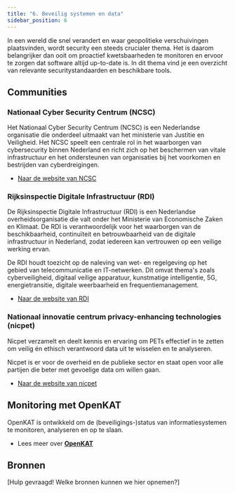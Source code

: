 ```yaml
---
title: "6. Beveilig systemen en data"
sidebar_position: 6
---
```


In een wereld die snel verandert en waar geopolitieke verschuivingen plaatsvinden, wordt security een steeds crucialer thema. Het is daarom belangrijker dan ooit om proactief kwetsbaarheden te monitoren en ervoor te zorgen dat software altijd up-to-date is. In dit thema vind je een overzicht van relevante securitystandaarden en beschikbare tools.

## Communities

### Nationaal Cyber Security Centrum (NCSC)

Het Nationaal Cyber Security Centrum (NCSC) is een Nederlandse organisatie die onderdeel uitmaakt van het ministerie van Justitie en Veiligheid. Het NCSC speelt een centrale rol in het waarborgen van cybersecurity binnen Nederland en richt zich op het beschermen van vitale infrastructuur en het ondersteunen van organisaties bij het voorkomen en bestrijden van cyberdreigingen.

- [Naar de website van NCSC](https://www.ncsc.nl/)

### Rijksinspectie Digitale Infrastructuur (RDI)

De Rijksinspectie Digitale Infrastructuur (RDI) is een Nederlandse overheidsorganisatie die valt onder het Ministerie van Economische Zaken en Klimaat. De RDI is verantwoordelijk voor het waarborgen van de beschikbaarheid, continuïteit en betrouwbaarheid van de digitale infrastructuur in Nederland, zodat iedereen kan vertrouwen op een veilige werking ervan.

De RDI houdt toezicht op de naleving van wet- en regelgeving op het gebied van telecommunicatie en IT-netwerken. Dit omvat thema's zoals cyberveiligheid, digitaal veilige apparatuur, kunstmatige intelligentie, 5G, energietransitie, digitale weerbaarheid en frequentiemanagement.

- [Naar de website van RDI](https://www.rdi.nl/)

### Nationaal innovatie centrum privacy-enhancing technologies (nicpet)

Nicpet verzamelt en deelt kennis en ervaring om PETs effectief in te zetten om veilig én ethisch verantwoord data uit te wisselen en te analyseren.

Nicpet is er voor de overheid en de publieke sector en staat open voor alle partijen die beter met gevoelige data om willen gaan.

- [Naar de website van nicpet](https://nicpet.pleio.nl/)

## Monitoring met OpenKAT

OpenKAT is ontwikkeld om de (beveiligings-)status van informatiesystemen te monitoren, analyseren en op te slaan.

- Lees meer over [**OpenKAT**](./tools/openkat.md)

## Bronnen

[Hulp gevraagd! Welke bronnen kunnen we hier opnemen?]
